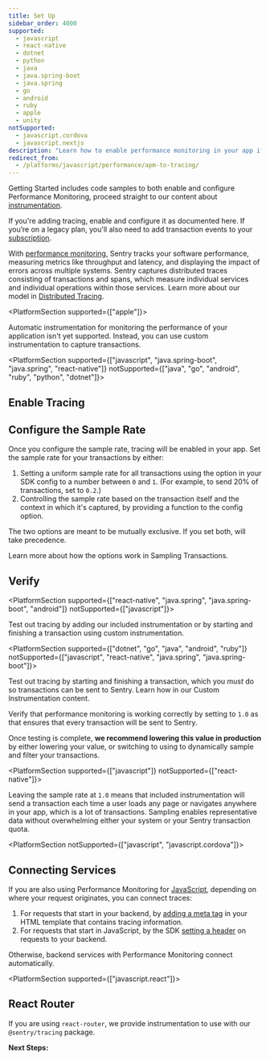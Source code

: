 ```yaml
---
title: Set Up
sidebar_order: 4000
supported:
  - javascript
  - react-native
  - dotnet
  - python
  - java
  - java.spring-boot
  - java.spring
  - go
  - android
  - ruby
  - apple
  - unity
notSupported:
  - javascript.cordova
  - javascript.nextjs
description: "Learn how to enable performance monitoring in your app if it is not already set up."
redirect_from:
  - /platforms/javascript/performance/apm-to-tracing/
---
```


<Alert level="info" title="Do you need to set up?">

Getting Started includes code samples to both enable and configure Performance Monitoring, proceed straight to our content about [instrumentation](platforms/performance/instrumentation/).

If you're adding tracing, enable and configure it as documented here. If you’re on a legacy plan, you'll also need to add transaction events to your [subscription](https://sentry.io/pricing/).

</Alert>

With [performance monitoring](/product/performance/), Sentry tracks your software performance, measuring metrics like throughput and latency, and displaying the impact of errors across multiple systems. Sentry captures distributed traces consisting of transactions and spans, which measure individual services and individual operations within those services. Learn more about our model in [Distributed Tracing](/product/performance/distributed-tracing/).

<PlatformSection supported={["apple"]}>

Automatic instrumentation for monitoring the performance of your application isn't yet supported. Instead, you can <PlatformLink to="/performance/custom-instrumentation/">use custom instrumentation to capture transactions</PlatformLink>.

</PlatformSection>

<PlatformSection supported={["javascript", "java.spring-boot", "java.spring", "react-native"]} notSupported={["java", "go", "android", "ruby", "python", "dotnet"]}>

## Enable Tracing

<PlatformContent includePath="performance/enable-tracing" />

</PlatformSection>

## Configure the Sample Rate

Once you configure the <PlatformLink to="/configuration/sampling/">sample rate</PlatformLink>, tracing will be enabled in your app. Set the sample rate for your transactions by either:

1. Setting a uniform sample rate for all transactions using the <PlatformIdentifier name="traces-sample-rate" /> option in your SDK config to a number between `0` and `1`. (For example, to send 20% of transactions, set <PlatformIdentifier name="traces-sample-rate" /> to `0.2`.)
2. Controlling the sample rate based on the transaction itself and the context in which it's captured, by providing a function to the <PlatformIdentifier name="traces-sampler" /> config option.

The two options are meant to be mutually exclusive. If you set both, <PlatformIdentifier name="traces-sampler" /> will take precedence.

<PlatformContent includePath="performance/configure-sample-rate" />

Learn more about how the options work in <PlatformLink to="/configuration/sampling/">Sampling Transactions</PlatformLink>.

## Verify

<PlatformSection supported={["react-native", "java.spring", "java.spring-boot", "android"]} notSupported={["javascript"]}>

Test out tracing by adding our <PlatformLink to="/performance/included-instrumentation/">included instrumentation</PlatformLink> or by starting and finishing a transaction using <PlatformLink to="/performance/custom-instrumentation/">custom instrumentation</PlatformLink>.

</PlatformSection>

<PlatformSection supported={["dotnet", "go", "java", "android", "ruby"]} notSupported={["javascript", "react-native", "java.spring", "java.spring-boot"]}>

Test out tracing by starting and finishing a transaction, which you _must_ do so transactions can be sent to Sentry. Learn how in our <PlatformLink to="/performance/custom-instrumentation/">Custom Instrumentation</PlatformLink> content.

</PlatformSection>

Verify that performance monitoring is working correctly by setting <PlatformIdentifier name="traces-sample-rate" /> to `1.0` as that ensures that every transaction will be sent to Sentry.

Once testing is complete, **we recommend lowering this value in production** by either lowering your <PlatformIdentifier name="traces-sample-rate" /> value, or switching to using <PlatformIdentifier name="traces-sampler" /> to dynamically sample and filter your transactions.

<PlatformSection supported={["javascript"]} notSupported={["react-native"]}>

Leaving the sample rate at `1.0` means that included instrumentation will send a transaction each time a user loads any page or navigates anywhere in your app, which is a lot of transactions. Sampling enables representative data without overwhelming either your system or your Sentry transaction quota.

</PlatformSection>

<!-- notSupported here should be the opposite of whats in common/connect-services.mdx -->

<PlatformSection notSupported={["javascript", "javascript.cordova"]}>

## Connecting Services

If you are also using Performance Monitoring for [JavaScript](/platforms/javascript/performance/), depending on where your request originates, you can connect traces:

1. For requests that start in your backend, by [adding a meta tag](/platforms/javascript/performance/connect-services/#pageload) in your HTML template that contains tracing information.
2. For requests that start in JavaScript, by the SDK [setting a header](/platforms/javascript/performance/connect-services/#navigation-and-other-xhr-requests) on requests to your backend.

Otherwise, backend services with Performance Monitoring connect automatically.

</PlatformSection>

<PlatformSection supported={["javascript.react"]}>

## React Router

If you are using `react-router`, we provide <PlatformLink to="/configuration/integrations/react-router/">instrumentation</PlatformLink> to use with our `@sentry/tracing` package.

</PlatformSection>

**Next Steps:**

<PageGrid />
